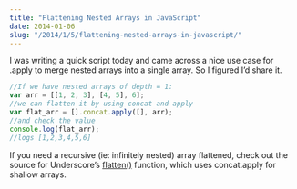 ```yaml
---
title: "Flattening Nested Arrays in JavaScript"
date: 2014-01-06
slug: "/2014/1/5/flattening-nested-arrays-in-javascript/"
---
```


I was writing a quick script today and came across a nice
use case for .apply to merge nested arrays into a single
array. So I figured I’d share it.

```javascript
//If we have nested arrays of depth = 1:
var arr = [[1, 2, 3], [4, 5], 6];
//we can flatten it by using concat and apply
var flat_arr = [].concat.apply([], arr);
//and check the value
console.log(flat_arr);
//logs [1,2,3,4,5,6]
```

If you need a recursive (ie: infinitely nested) array
flattened, check out the source for Underscore’s
[flatten()](http://underscorejs.org/#flatten) function,
which uses concat.apply for shallow arrays.
